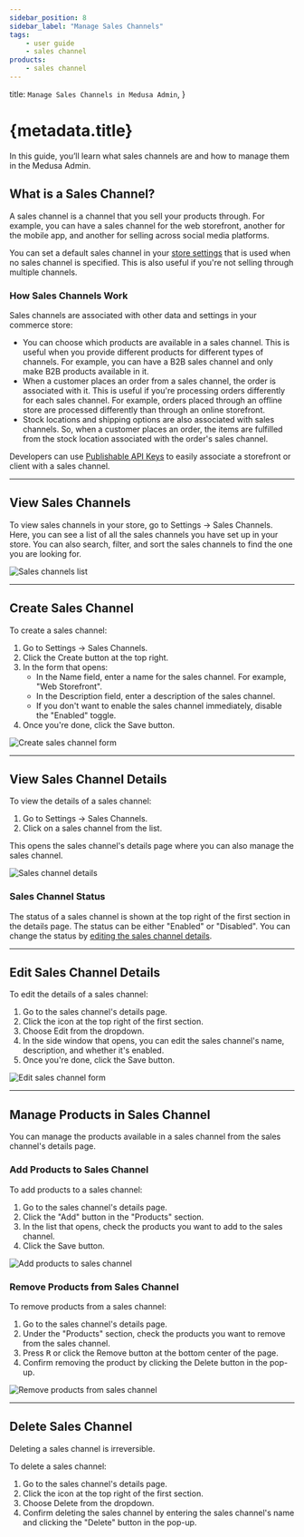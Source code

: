 ```yaml
---
sidebar_position: 8
sidebar_label: "Manage Sales Channels"
tags:
    - user guide
    - sales channel
products:
    - sales channel
---
```



  title: `Manage Sales Channels in Medusa Admin`,
}

# {metadata.title}

In this guide, you’ll learn what sales channels are and how to manage them in the Medusa Admin.

## What is a Sales Channel?

A sales channel is a channel that you sell your products through. For example, you can have a sales channel for the web storefront, another for the mobile app, and another for selling across social media platforms.

You can set a default sales channel in your [store settings](../store/page.mdx) that is used when no sales channel is specified. This is also useful if you're not selling through multiple channels.

### How Sales Channels Work

Sales channels are associated with other data and settings in your commerce store:

- You can choose which products are available in a sales channel. This is useful when you provide different products for different types of channels. For example, you can have a B2B sales channel and only make B2B products available in it.
- When a customer places an order from a sales channel, the order is associated with it. This is useful if you're processing orders differently for each sales channel. For example, orders placed through an offline store are processed differently than through an online storefront.
- Stock locations and shipping options are also associated with sales channels. So, when a customer places an order, the items are fulfilled from the stock location associated with the order's sales channel.

<Note title="Technical Tip">

Developers can use [Publishable API Keys](../developer/secret-api-keys/page.mdx) to easily associate a storefront or client with a sales channel.

</Note>

---

## View Sales Channels

To view sales channels in your store, go to Settings → Sales Channels. Here, you can see a list of all the sales channels you have set up in your store. You can also search, filter, and sort the sales channels to find the one you are looking for.

![Sales channels list](https://res.cloudinary.com/dza7lstvk/image/upload/v1739977340/User%20Guide/Screenshot_2025-02-19_at_5.02.07_PM_pmw1v0.png)

---

## Create Sales Channel

To create a sales channel:

1. Go to Settings → Sales Channels.
2. Click the Create button at the top right.
3. In the form that opens:
    - In the Name field, enter a name for the sales channel. For example, "Web Storefront".
    - In the Description field, enter a description of the sales channel.
    - If you don't want to enable the sales channel immediately, disable the "Enabled" toggle.
4. Once you're done, click the Save button.

![Create sales channel form](https://res.cloudinary.com/dza7lstvk/image/upload/v1739977547/User%20Guide/Screenshot_2025-02-19_at_5.05.33_PM_tv88rz.png)

---

## View Sales Channel Details

To view the details of a sales channel:

1. Go to Settings → Sales Channels.
2. Click on a sales channel from the list.

This opens the sales channel's details page where you can also manage the sales channel.

![Sales channel details](https://res.cloudinary.com/dza7lstvk/image/upload/v1739977621/User%20Guide/Screenshot_2025-02-19_at_5.06.47_PM_ma6abe.png)

### Sales Channel Status

The status of a sales channel is shown at the top right of the first section in the details page. The status can be either "Enabled" or "Disabled". You can change the status by [editing the sales channel details](#edit-sales-channel-details).

---

## Edit Sales Channel Details

To edit the details of a sales channel:

1. Go to the sales channel's details page.
2. Click the <InlineIcon Icon={EllipsisHorizontal} alt="three-dots" /> icon at the top right of the first section.
3. Choose Edit from the dropdown.
4. In the side window that opens, you can edit the sales channel's name, description, and whether it's enabled.
5. Once you're done, click the Save button.

![Edit sales channel form](https://res.cloudinary.com/dza7lstvk/image/upload/v1739977718/User%20Guide/Screenshot_2025-02-19_at_5.08.25_PM_akoryr.png)

---

## Manage Products in Sales Channel

You can manage the products available in a sales channel from the sales channel's details page.

### Add Products to Sales Channel

To add products to a sales channel:

1. Go to the sales channel's details page.
2. Click the "Add" button in the "Products" section.
3. In the list that opens, check the products you want to add to the sales channel.
4. Click the Save button.

![Add products to sales channel](https://res.cloudinary.com/dza7lstvk/image/upload/v1739978037/User%20Guide/Screenshot_2025-02-19_at_5.13.37_PM_maqev3.png)

### Remove Products from Sales Channel

To remove products from a sales channel:

1. Go to the sales channel's details page.
2. Under the "Products" section, check the products you want to remove from the sales channel.
3. Press <Kbd>R</Kbd> or click the Remove button at the bottom center of the page.
4. Confirm removing the product by clicking the Delete button in the pop-up.

![Remove products from sales channel](https://res.cloudinary.com/dza7lstvk/image/upload/v1739978128/User%20Guide/Screenshot_2025-02-19_at_5.15.14_PM_vgpur9.png)

---

## Delete Sales Channel

<Note type="warning">

Deleting a sales channel is irreversible.

</Note>

To delete a sales channel:

1. Go to the sales channel's details page.
2. Click the <InlineIcon Icon={EllipsisHorizontal} alt="three-dots" /> icon at the top right of the first section.
3. Choose Delete from the dropdown.
4. Confirm deleting the sales channel by entering the sales channel's name and clicking the "Delete" button in the pop-up.